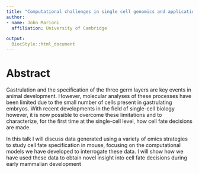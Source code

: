 ```yaml
---
title: "Computational challenges in single cell genomics and applications in early development."
author:
- name: John Marioni
  affiliation: University of Cambridge

output:
  BiocStyle::html_document
---
```


# Abstract

Gastrulation and the specification of the three germ layers are key events in animal development.  However, molecular analyses of these processes have been limited due to the small number of cells present in gastrulating embryos. With recent developments in the field of single-cell biology however, it is now possible to overcome these limitations and to characterize, for the first time at the single-cell level, how cell fate decisions are made.

In this talk I will discuss data generated using a variety of omics strategies to study cell fate specification in mouse, focusing on the computational models we have developed to interrogate these data. I will show how we have used these data to obtain novel insight into cell fate decisions during early mammalian development
